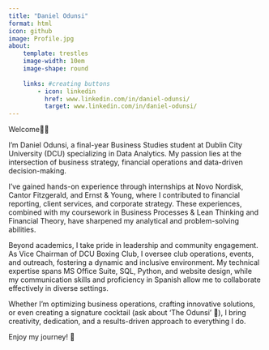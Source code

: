 ```yaml
---
title: "Daniel Odunsi"
format: html
icon: github
image: Profile.jpg
about:
    template: trestles
    image-width: 10em
    image-shape: round
    
    links: #creating buttons
        - icon: linkedin
          href: www.linkedin.com/in/daniel-odunsi/
          target: www.linkedin.com/in/daniel-odunsi/
---
```



Welcome👋🏾

I’m Daniel Odunsi, a final-year Business Studies student at Dublin City University (DCU) specializing in Data Analytics. My passion lies at the intersection of business strategy, financial operations and data-driven decision-making.

I’ve gained hands-on experience through internships at Novo Nordisk, Cantor Fitzgerald, and Ernst & Young, where I contributed to financial reporting, client services, and corporate strategy. These experiences, combined with my coursework in Business Processes & Lean Thinking and Financial Theory, have sharpened my analytical and problem-solving abilities.

Beyond academics, I take pride in leadership and community engagement. As Vice Chairman of DCU Boxing Club, I oversee club operations, events, and outreach, fostering a dynamic and inclusive environment. My technical expertise spans MS Office Suite, SQL, Python, and website design, while my communication skills and proficiency in Spanish allow me to collaborate effectively in diverse settings.

Whether I’m optimizing business operations, crafting innovative solutions, or even creating a signature cocktail (ask about 'The Odunsi' 🍹), I bring creativity, dedication, and a results-driven approach to everything I do.

Enjoy my journey! 🚀

